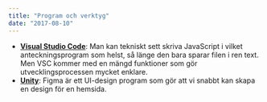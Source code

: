 ```yaml
---
title: "Program och verktyg"
date: "2017-08-10"
---
```


- **[Visual Studio Code](https://code.visualstudio.com/)**: Man kan tekniskt sett skriva JavaScript i vilket anteckningsprogram som helst, så länge den bara sparar filen i ren text. Men VSC kommer med en mängd funktioner som gör utvecklingsprocessen mycket enklare.
- **[Unity](https://www.unity.com)**: Figma är ett UI-design program som gör att vi snabbt kan skapa en design för en hemsida.
